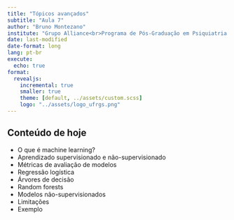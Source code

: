 ```yaml
---
title: "Tópicos avançados"
subtitle: "Aula 7"
author: "Bruno Montezano"
institute: "Grupo Alliance<br>Programa de Pós-Graduação em Psiquiatria e Ciências do Comportamento<br>Universidade Federal do Rio Grande do Sul"
date: last-modified
date-format: long
lang: pt-br
execute:
  echo: true
format:
  revealjs:
    incremental: true
    smaller: true
    theme: [default, ../assets/custom.scss]
    logo: "../assets/logo_ufrgs.png"
---
```


## Conteúdo de hoje

- O que é machine learning?
- Aprendizado supervisionado e não-supervisionado
- Métricas de avaliação de modelos
- Regressão logística
- Árvores de decisão
- Random forests
- Modelos não-supervisionados
- Limitações
- Exemplo
